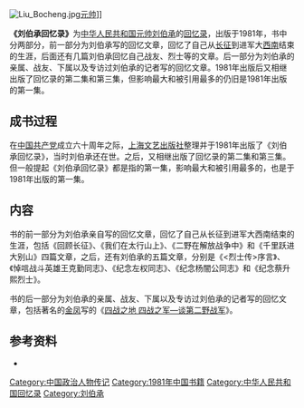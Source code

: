 {{Infobox Book 
| name           = 《刘伯承回忆录》
| image          = 
| author         = [[刘伯承|刘伯承]] 等
| title_orig     =  
| country        = {{CHN}}
| language       = [[中文|中文]]
| cover_artist   = 
| series         = 
| genre          = [[回忆录|回忆录]]
| publisher      = [[上海文艺出版社|上海文艺出版社]]
| release_date   = 
| media_type     = [[图书|书]]
| pages          = 517
| isbn           = 100783306 
| preceded_by    = 
| followed_by    = 
}}

[[File:Liu_Bocheng.jpg|thumb]][[中华人民共和国元帅|元帅]]]]

'''《刘伯承回忆录》'''为[[中华人民共和国元帅|中华人民共和国元帅]][[刘伯承|刘伯承]]的[[回忆录|回忆录]]，出版于1981年，书中分两部分，前一部分为刘伯承写的回忆文章，回忆了自己从[[长征|长征]]到进军大[[西南|西南]]结束的生涯，后面还有几篇刘伯承回忆自己战友、烈士等的文章。后一部分为刘伯承的亲属、战友、下属以及专访过刘伯承的记者写的回忆文章。1981年出版后又相继出版了回忆录的第二集和第三集，但影响最大和被引用最多的仍旧是1981年出版的第一集。

== 成书过程 ==

在[[中国共产党|中国共产党]]成立六十周年之际，[[上海文艺出版社|上海文艺出版社]]整理并于1981年出版了《刘伯承回忆录》，当时刘伯承还在世。之后，又相继出版了回忆录的第二集和第三集。但一般提起《刘伯承回忆录》都是指的第一集，影响最大和被引用最多的，也是于1981年出版的第一集。

== 内容 ==

书的前一部分为刘伯承亲自写的回忆文章，回忆了自己从长征到进军大西南结束的生涯，包括《回顾长征》、《我们在太行山上》、《二野在解放战争中》和《千里跃进大别山》四篇文章，之后，还有刘伯承的五篇文章，分别是《<烈士传>序言》、《悼唁战斗英雄王克勤同志》、《纪念左权同志》、《纪念杨闇公同志》和《纪念蔡升熙烈士》。

书的后一部分为刘伯承的亲属、战友、下属以及专访过刘伯承的记者写的回忆文章，包括著名的[[金凤_(记者)|金凤]]写的《[[四战之地_四战之军—谈第二野战军|四战之地 四战之军—谈第二野战军]]》。

== 参考资料 ==

* {{cite book| language = zh-hans|author=刘伯承 等 |title=《刘伯承回忆录》 |year=1981 |publisher=上海文艺出版社 |location=上海绍兴路74号 |isbn=10078·3306| ref = 刘伯承回忆录}}

[[Category:中国政治人物传记|Category:中国政治人物传记]]
[[Category:1981年中国书籍|Category:1981年中国书籍]]
[[Category:中华人民共和国回忆录|Category:中华人民共和国回忆录]]
[[Category:刘伯承|Category:刘伯承]]
